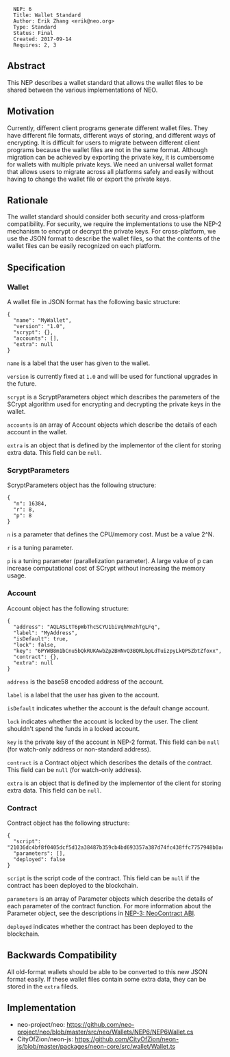 <pre>
  NEP: 6
  Title: Wallet Standard
  Author: Erik Zhang <erik@neo.org>
  Type: Standard
  Status: Final
  Created: 2017-09-14
  Requires: 2, 3
</pre>

==Abstract==

This NEP describes a wallet standard that allows the wallet files to be shared between the various implementations of NEO.

==Motivation==

Currently, different client programs generate different wallet files. They have different file formats, different ways of storing, and different ways of encrypting. It is difficult for users to migrate between different client programs because the wallet files are not in the same format. Although migration can be achieved by exporting the private key, it is cumbersome for wallets with multiple private keys. We need an universal wallet format that allows users to migrate across all platforms safely and easily without having to change the wallet file or export the private keys.

==Rationale==

The wallet standard should consider both security and cross-platform compatibility. For security, we require the implementations to use the NEP-2 mechanism to encrypt or decrypt the private keys. For cross-platform, we use the JSON format to describe the wallet files, so that the contents of the wallet files can be easily recognized on each platform.

==Specification==

===Wallet===

A wallet file in JSON format has the following basic structure:

<pre>
{
  "name": "MyWallet",
  "version": "1.0",
  "scrypt": {},
  "accounts": [],
  "extra": null
}
</pre>

<code>name</code> is a label that the user has given to the wallet.

<code>version</code> is currently fixed at <code>1.0</code> and will be used for functional upgrades in the future.

<code>scrypt</code> is a ScryptParameters object which describes the parameters of the SCrypt algorithm used for encrypting and decrypting the private keys in the wallet.

<code>accounts</code> is an array of Account objects which describe the details of each account in the wallet.

<code>extra</code> is an object that is defined by the implementor of the client for storing extra data. This field can be <code>null</code>.

===ScryptParameters===

ScryptParameters object has the following structure:

<pre>
{
  "n": 16384,
  "r": 8,
  "p": 8
}
</pre>

<code>n</code> is a parameter that defines the CPU/memory cost. Must be a value 2^N.

<code>r</code> is a tuning parameter.

<code>p</code> is a tuning parameter (parallelization parameter). A large value of p can increase computational cost of SCrypt without increasing the memory usage.

===Account===

Account object has the following structure:

<pre>
{
  "address": "AQLASLtT6pWbThcSCYU1biVqhMnzhTgLFq",
  "label": "MyAddress",
  "isDefault": true,
  "lock": false,
  "key": "6PYWB8m1bCnu5bQkRUKAwbZp2BHNvQ3BQRLbpLdTuizpyLkQPSZbtZfoxx",
  "contract": {},
  "extra": null
}
</pre>

<code>address</code> is the base58 encoded address of the account.

<code>label</code> is a label that the user has given to the account.

<code>isDefault</code> indicates whether the account is the default change account.

<code>lock</code> indicates whether the account is locked by the user. The client shouldn't spend the funds in a locked account.

<code>key</code> is the private key of the account in NEP-2 format. This field can be <code>null</code> (for watch-only address or non-standard address).

<code>contract</code> is a Contract object which describes the details of the contract. This field can be <code>null</code> (for watch-only address).

<code>extra</code> is an object that is defined by the implementor of the client for storing extra data. This field can be <code>null</code>.

===Contract===

Contract object has the following structure:

<pre>
{
  "script": "21036dc4bf8f0405dcf5d12a38487b359cb4bd693357a387d74fc438ffc7757948b0ac",
  "parameters": [],
  "deployed": false
}
</pre>

<code>script</code> is the script code of the contract. This field can be <code>null</code> if the contract has been deployed to the blockchain.

<code>parameters</code> is an array of Parameter objects which describe the details of each parameter of the contract function. For more information about the Parameter object, see the descriptions in [[obsolete/nep-3.mediawiki|NEP-3: NeoContract ABI]].

<code>deployed</code> indicates whether the contract has been deployed to the blockchain.

==Backwards Compatibility==

All old-format wallets should be able to be converted to this new JSON format easily. If these wallet files contain some extra data, they can be stored in the <code>extra</code> fileds.

==Implementation==

*neo-project/neo: https://github.com/neo-project/neo/blob/master/src/neo/Wallets/NEP6/NEP6Wallet.cs 
*CityOfZion/neon-js: https://github.com/CityOfZion/neon-js/blob/master/packages/neon-core/src/wallet/Wallet.ts 
